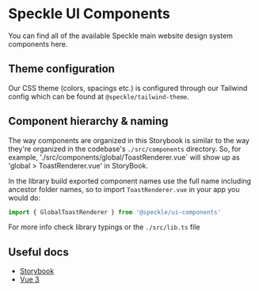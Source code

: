 
<Meta title="Overview/Introduction" />

# Speckle UI Components

You can find all of the available Speckle main website design system components here.

## Theme configuration

Our CSS theme (colors, spacings etc.) is configured through our Tailwind config which can be found at `@speckle/tailwind-theme`.

## Component hierarchy & naming

The way components are organized in this Storybook is similar to the way they're organized in the codebase's `./src/components` directory.
So, for example, './src/components/global/ToastRenderer.vue` will show up as 'global > ToastRenderer.vue' in StoryBook.

In the library build exported component names use the full name including ancestor folder names, so to import `ToastRenderer.vue` in your
app you would do:

```js
import { GlobalToastRenderer } from '@speckle/ui-components'
```

For more info check library typings or the `./src/lib.ts` file

## Useful docs

- [Storybook](https://storybook.js.org/docs/7.0/vue/get-started/introduction)
- [Vue 3](https://vuejs.org/guide/introduction.html)
